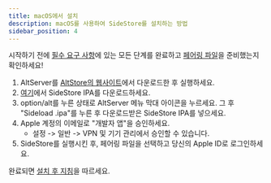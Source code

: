 ```yaml
---
title: macOS에서 설치
description: macOS를 사용하여 SideStore를 설치하는 방법
sidebar_position: 4
---
```


시작하기 전에 [필수 요구 사항](prerequisites)에 있는 모든 단계를 완료하고 [페어링 파일](pairing-file)을 준비했는지 확인하세요!

1. AltServer를 [AltStore의 웹사이트](https://altstore.io/)에서 다운로드한 후 실행하세요.
2. [여기](https://github.com/sidestore/sidestore/releases/latest/download/sidestore.ipa)에서 SideStore IPA를 다운로드하세요.
3. option/alt를 누른 상태로 AltServer 메뉴 막대 아이콘을 누르세요. 그 후 "Sideload .ipa"를 누른 후 다운로드받은 SideStore IPA를 넣으세요.
4. Apple 계정의 이메일로 "개발자 앱"을 승인하세요.
    * 설정 -> 일반 -> VPN 및 기기 관리에서 승인할 수 있습니다.
5. SideStore를 실행시킨 후, 페어링 파일을 선택하고 당신의 Apple ID로 로그인하세요.

완료되면 [설치 후 지침](post-install)을 따르세요.